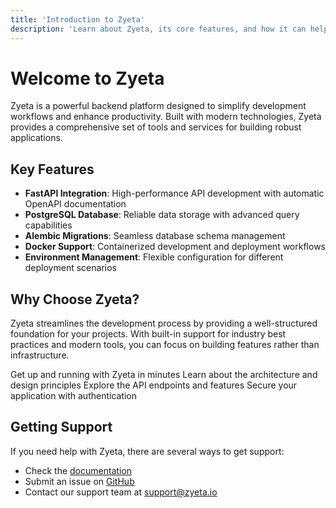 ```yaml
---
title: 'Introduction to Zyeta'
description: 'Learn about Zyeta, its core features, and how it can help you'
---
```


# Welcome to Zyeta

Zyeta is a powerful backend platform designed to simplify development workflows and enhance productivity. Built with modern technologies, Zyeta provides a comprehensive set of tools and services for building robust applications.

## Key Features

- **FastAPI Integration**: High-performance API development with automatic OpenAPI documentation
- **PostgreSQL Database**: Reliable data storage with advanced query capabilities
- **Alembic Migrations**: Seamless database schema management
- **Docker Support**: Containerized development and deployment workflows
- **Environment Management**: Flexible configuration for different deployment scenarios

## Why Choose Zyeta?

Zyeta streamlines the development process by providing a well-structured foundation for your projects. With built-in support for industry best practices and modern tools, you can focus on building features rather than infrastructure.

<CardGroup cols={2}>
  <Card title="Quick Start" icon="bolt" href="/quickstart">
    Get up and running with Zyeta in minutes
  </Card>
  <Card title="Core Concepts" icon="cube" href="/architecture">
    Learn about the architecture and design principles
  </Card>
  <Card title="API Reference" icon="code" href="/api-reference/overview">
    Explore the API endpoints and features
  </Card>
  <Card title="Authentication" icon="lock" href="/authentication">
    Secure your application with authentication
  </Card>
</CardGroup>

## Getting Support

If you need help with Zyeta, there are several ways to get support:

- Check the [documentation](/quickstart)
- Submit an issue on [GitHub](https://github.com/zyeta-io)
- Contact our support team at support@zyeta.io 